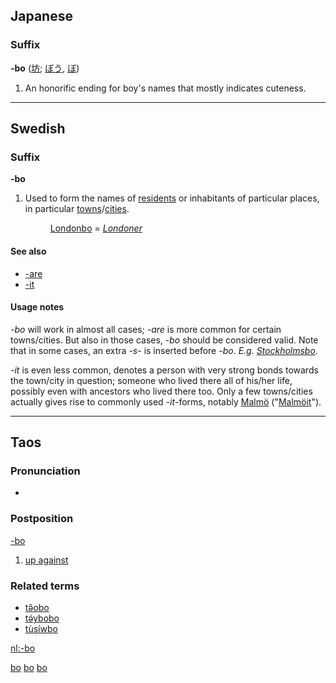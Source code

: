 {{also|Appendix:Variations of "bo"}}
==Japanese==

===Suffix===
'''-bo''' ([[坊]]; [[ぼう]], [[ぼ]])

# An honorific ending for boy's names that mostly indicates cuteness.

[[Category:Japanese suffixes|bo]]

----

==Swedish==

===Suffix===
'''-bo'''

# Used to form the names of [[resident]]s or inhabitants of particular places, in particular [[towns]]/[[cities]].
#: [[Londonbo]] = ''[[Londoner]]''

====See also====
* [[-are]]
* [[-it]]

====Usage notes====
''-bo'' will work in almost all cases; ''-are'' is more common for certain towns/cities. But also in those cases, ''-bo'' should be considered valid. Note that in some cases, an extra ''-s-'' is inserted before ''-bo''. ''E.g. [[Stockholmsbo]]''.

''-it'' is even less common, denotes a person with very strong bonds towards the town/city in question; someone who lived there all of his/her life, possibly even with ancestors who lived there too. Only a few towns/cities actually gives rise to commonly used ''-it''-forms, notably [[Malmö]] ("[[Malmöit]]").

[[Category:Swedish suffixes|bo]]

----

==Taos==

===Pronunciation===
* {{IPA|/bɑ/}}

===Postposition===
[[-bo]]

# [[up against]]

===Related terms===
* [[tə̂obo]]
* [[tə́ybobo]]
* [[tùsíwbo]]

[[Category:Taos postpositions|bo]]

[[nl:-bo]]